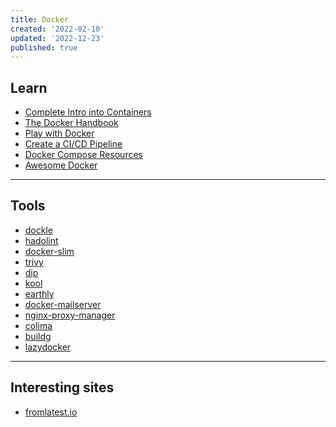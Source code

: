 ```yaml
---
title: Docker
created: '2022-02-10'
updated: '2022-12-23'
published: true
---
```


## Learn

-   [Complete Intro into Containers](https://btholt.github.io/complete-intro-to-containers/)
-   [The Docker Handbook](https://www.freecodecamp.org/news/the-docker-handbook/)
-   [Play with Docker](https://training.play-with-docker.com/)
-   [Create a CI/CD Pipeline](https://www.taniarascia.com/continuous-integration-pipeline-docker/)
-   [Docker Compose Resources](https://github.com/docker/awesome-compose)
-   [Awesome Docker](https://github.com/veggiemonk/awesome-docker)

---

## Tools

-   [dockle](https://github.com/goodwithtech/dockle)
-   [hadolint](https://github.com/hadolint/hadolint)
-   [docker-slim](https://github.com/docker-slim/docker-slim)
-   [trivy](https://github.com/aquasecurity/trivy)
-   [dip](https://github.com/bibendi/dip)
-   [kool](https://kool.dev/)
-   [earthly](https://earthly.dev/)
-   [docker-mailserver](https://github.com/docker-mailserver/docker-mailserver)
-   [nginx-proxy-manager](https://github.com/jc21/nginx-proxy-manager)
-   [colima](https://github.com/abiosoft/colima)
-   [buildg](https://github.com/ktock/buildg)
-   [lazydocker](https://github.com/jesseduffield/lazydocker)

---

## Interesting sites

-   [fromlatest.io](https://www.fromlatest.io/)
